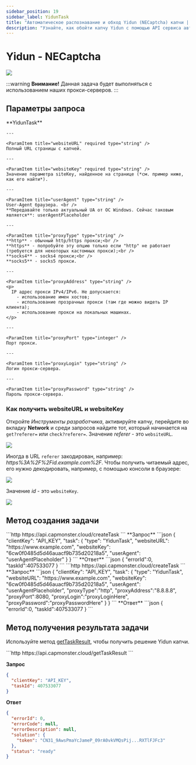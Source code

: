 ```yaml
---
sidebar_position: 19
sidebar_label: YidunTask
title: "Автоматическое распознавание и обход Yidun (NECaptcha) капчи | API"
description: "Узнайте, как обойти капчу Yidun с помощью API сервиса автоматического рапознавания и решения капч Capmonster Cloud!" 
---
```




# Yidun - NECaptcha

<PriceBlockWrap>
  <PriceBlock title="Yidun task" captchaId="yidun"/>
</PriceBlockWrap>

![](./images/yidun-task/yidun-captcha.png)

:::warning **Внимание!**
Данная задача будет выполняться с использованием наших прокси-серверов.
:::

## Параметры запроса

  <TabItem value="proxy" label="YidunTask (при использовании прокси)" className="bordered-panel">
    <ParamItem title="type" required type="string" />
    **YidunTask**

    ---

    <ParamItem title="websiteURL" required type="string" />
    Полный URL страницы с капчей.

    ---

    <ParamItem title="websiteKey" required type="string" />
    Значение параметра siteKey, найденное на странице (*см. пример ниже, как его найти*).
	
    ---

	<ParamItem title="userAgent" type="string" />
    User-Agent браузера. <br /> 
	**Передавайте только актуальный UA от ОС Windows. Сейчас таковым является**: userAgentPlaceholder

	---

    <ParamItem title="proxyType" type="string" />
    **http** - обычный http/https прокси;<br />
	**https** - попробуйте эту опцию только если "http" не работает (требуется для некоторых кастомных прокси);<br />
	**socks4** - socks4 прокси;<br />
	**socks5** - socks5 прокси.

    ---

    <ParamItem title="proxyAddress" type="string" />
    <p>
      IP адрес прокси IPv4/IPv6. Не допускается:
		- использование имен хостов;
		- использование прозрачных прокси (там где можно видеть IP клиента);
		- использование прокси на локальных машинах.
    </p>

    ---

    <ParamItem title="proxyPort" type="integer" />
    Порт прокси.

    ---

    <ParamItem title="proxyLogin" type="string" />
    Логин прокси-сервера.

    ---

    <ParamItem title="proxyPassword" type="string" />
    Пароль прокси-сервера.

  </TabItem>

### Как получить websiteURL и websiteKey
Откройте *Инструменты разработчика*, активируйте капчу, перейдите во вкладку **Network** и среди запросов найдите тот, который начинается на `get?referer=` или `check?referer=`. Значение *referer* - это `websiteURL`. 

![](./images/yidun-task/websiteurl.png)

Иногда в URL `referer` закодирован, например: *https%3A%2F%2Fid.example.com%2F*. Чтобы получить читаемый адрес, его нужно декодировать, например, с помощью консоли в браузере:

![](./images/yidun-task/decode-websiteurl.png)

Значение *id* - это `websiteKey`.

![](./images/yidun-task/websitekey.png)

## Метод создания задачи
<Tabs className="full-width-tabs filled-tabs request-tabs" groupId="captcha-type">
  <TabItem value="proxyless" label="YidunTask (без прокси)" default className="method-panel">
	<MethodItem>
		```http
		https://api.capmonster.cloud/createTask
		```
	</MethodItem>
	<MethodDescription>
		**Запрос**
		```json
		{
			"clientKey": "API_KEY",
			"task": 
			{
				"type": "YidunTask",
				"websiteURL": "https://www.example.com",
				"websiteKey": "6cw0f0485d5d46auacf9b735d20218a5",
				"userAgent": "userAgentPlaceholder"
			}
		}
		```
		**Ответ**
		```json
		{
			"errorId":0,
			"taskId":407533077
		}
		```
	</MethodDescription>
  </TabItem>
  
  <TabItem value="proxy" label="YidunTask (при использовании прокси)" default className="method-panel">
	<MethodItem>
		```http
		https://api.capmonster.cloud/createTask
		```
	</MethodItem>
	<MethodDescription>
		**Запрос**
		```json
		{
			"clientKey": "API_KEY",
			"task": 
			{
				"type": "YidunTask",
				"websiteURL": "https://www.example.com",
				"websiteKey": "6cw0f0485d5d46auacf9b735d20218a5",
				"userAgent": "userAgentPlaceholder",
				"proxyType":"http",
				"proxyAddress":"8.8.8.8",
				"proxyPort":8080,
				"proxyLogin":"proxyLoginHere",
				"proxyPassword":"proxyPasswordHere"
			}
		}
		```
		**Ответ**
		```json
		{
			"errorId":0,
			"taskId":407533077
		}
		```
	</MethodDescription>
  </TabItem>
</Tabs>


## Метод получения результата задачи
Используйте метод [getTaskResult](../api/methods/get-task-result.md), чтобы получить решение Yidun капчи.

<TabItem value="proxyless" label="CustomTask (без прокси)" default className="method-panel-full">
  <MethodItem>
    ```http
    https://api.capmonster.cloud/getTaskResult
    ```
  </MethodItem>
  <MethodDescription>

  **Запрос**
  ```json
  {
    "clientKey": "API_KEY",
    "taskId": 407533077
  }
  ```

  **Ответ**
  ```json
  {
    "errorId": 0,
    "errorCode": null,
    "errorDescription": null,
    "solution": {
      "token": "CN31_9AwsPmaYcJameP_09rA0vkVMQsPij...RXTlFJFc3"
    },
    "status": "ready"
  }
  ```
  </MethodDescription>
</TabItem>
